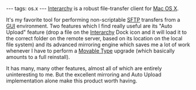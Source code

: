 ---
tags: os.x
---
[[Interarchy]] is a robust file-transfer client for [[Mac OS X]].

It's my favorite tool for performing non-scriptable [[SFTP]] transfers from a [[GUI]] environment. Two features which I find really useful are its "Auto Upload" feature (drop a file on the [[Interarchy]] Dock icon and it will load it to the correct folder on the remote server, based on its location on the local file system) and its advanced mirroring engine which saves me a lot of work whenever I have to perform a [[Movable Type]] upgrade (which basically amounts to a full reinstall).

It has many, many other features, almost all of which are entirely uninteresting to me. But the excellent mirroring and Auto Upload implementation alone make this product worth having.
